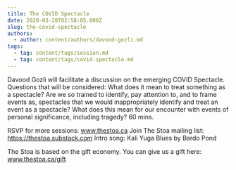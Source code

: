 ```yaml
---
title: The COVID Spectacle
date: 2020-03-28T02:58:05.000Z
slug: the-covid-spectacle
authors:
  - author: content/authors/davood-gozli.md
tags:
  - tag: content/tags/session.md
  - tag: content/tags/covid-spectacle.md
---
```


Davood Gozli will facilitate a discussion on the emerging COVID Spectacle. Questions that will be considered: What does it mean to treat something as a spectacle? Are we so trained to identify, pay attention to, and to frame events as, spectacles that we would inappropriately identify and treat an event as a spectacle? What does this mean for our encounter with events of personal significance, including tragedy?  60 mins.

RSVP for more sessions: www.thestoa.ca
Join The Stoa mailing list: https://thestoa.substack.com
Intro song: Kali Yuga Blues by Bardo Pond

The Stoa is based on the gift economy. You can give us a gift here: www.thestoa.ca/gift
